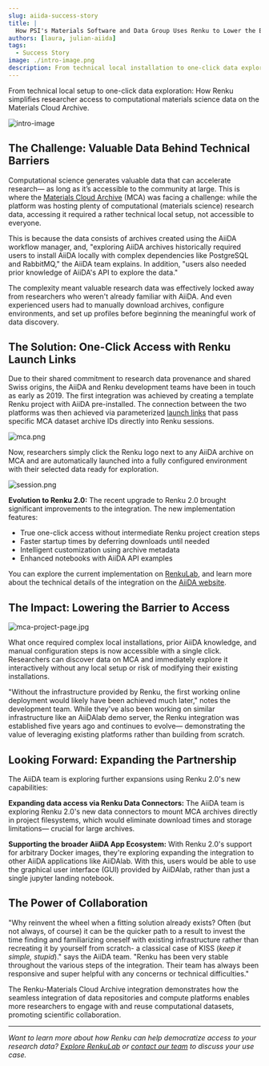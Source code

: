 ```yaml
---
slug: aiida-success-story
title: |
  How PSI's Materials Software and Data Group Uses Renku to Lower the Barrier to Entry for Data Reuse
authors: [laura, julian-aiida]
tags:
  - Success Story
image: ./intro-image.png
description: From technical local installation to one-click data exploration
---
```


From technical local setup to one-click data exploration: How Renku simplifies
researcher access to computational materials science data on the Materials Cloud Archive.

![intro-image](intro-image.png)

<!-- truncate -->

## The Challenge: Valuable Data Behind Technical Barriers

Computational science generates valuable data that can accelerate research— as long as it’s
accessible to the community at large. This is where the [Materials Cloud
Archive](https://www.materialscloud.org/home) (MCA) was facing a challenge: while the platform was
hosting plenty of computational (materials science) research data, accessing it required a rather
technical local setup, not accessible to everyone.

This is because the data consists of archives created using the AiiDA workflow manager, and,
"exploring AiiDA archives historically required users to install AiiDA locally with complex
dependencies like PostgreSQL and RabbitMQ," the AiiDA team explains. In addition, "users also
needed prior knowledge of AiiDA's API to explore the data."

The complexity meant valuable research data was effectively locked away from researchers who weren't
already familiar with AiiDA. And even experienced users had to manually download archives, configure
environments, and set up profiles before beginning the meaningful work of data discovery.

## The Solution: One-Click Access with Renku Launch Links

Due to their shared commitment to research data provenance and shared Swiss origins, the AiiDA and
Renku development teams have been in touch as early as 2019. The first integration was achieved
by creating a template Renku project with AiiDA pre-installed. The connection between the two platforms
was then achieved via parameterized [launch
links](https://blog.renkulab.io/release-2025-05/#share-session-launch-links) that pass specific
MCA dataset archive IDs directly into Renku sessions.

![mca.png](mca.png)

Now, researchers simply click the Renku logo next to any AiiDA archive on MCA and are automatically
launched into a fully configured environment with their selected data ready for exploration.

![session.png](session.png)

**Evolution to Renku 2.0:** The recent upgrade to Renku 2.0 brought significant improvements to the
integration. The new implementation features:

- True one-click access without intermediate Renku project creation steps
- Faster startup times by deferring downloads until needed
- Intelligent customization using archive metadata
- Enhanced notebooks with AiiDA API examples

You can explore the current implementation on
[RenkuLab](https://renkulab.io/p/aiida/materials-cloud-archive), and learn more about the technical
details of the integration on the [AiiDA
website](https://aiida.net/news/posts/2025-10-10-aiida-renku-integration.html).

## The Impact: Lowering the Barrier to Access

![mca-project-page.jpg](mca-project-page.jpg)

What once required complex local installations, prior AiiDA knowledge, and manual configuration
steps is now accessible with a single click. Researchers can discover data on MCA and immediately
explore it interactively without any local setup or risk of modifying their existing installations.

"Without the infrastructure provided by Renku, the first working online deployment would likely have
been achieved much later," notes the development team. While they've also been working on similar
infrastructure like an AiiDAlab demo server, the Renku integration was established five years ago
and continues to evolve— demonstrating the value of leveraging existing platforms rather than
building from scratch.

## Looking Forward: Expanding the Partnership

The AiiDA team is exploring further expansions using Renku 2.0's new capabilities:

**Expanding data access via Renku Data Connectors:** The AiiDA team is exploring Renku 2.0's new
data connectors to mount MCA archives directly in project filesystems, which would eliminate
download times and storage limitations— crucial for large archives.

**Supporting the broader AiiDA App Ecosystem:** With Renku 2.0's support for arbitrary Docker
images, they're exploring expanding the integration to other AiiDA applications like AiiDAlab. With
this, users would be able to use the graphical user interface (GUI) provided by AiiDAlab, rather
than just a single jupyter landing notebook.

## The Power of Collaboration

"Why reinvent the wheel when a fitting solution already exists? Often (but not always, of course) it
can be the quicker path to a result to invest the time finding and familiarizing oneself with
existing infrastructure rather than recreating it by yourself from scratch- a classical case of
KISS (_keep it simple, stupid_)." says the AiiDA team. "Renku has been very stable throughout the
various steps of the integration. Their team has always been responsive and super helpful with any
concerns or technical difficulties."

The Renku-Materials Cloud Archive integration demonstrates how the seamless integration of data
repositories and compute platforms enables more researchers to engage with and reuse computational
datasets, promoting scientific collaboration.

---

_Want to learn more about how Renku can help democratize access to your research data? [Explore
RenkuLab](https://renkulab.io/) or [contact our
team](https://renku.notion.site/Contact-dd098db288ff433893a4d4d429da99c1) to discuss your use case._
